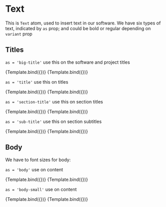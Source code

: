 <!-- Text.stories.mdx -->



<Meta title="MDX/Text" component={Text} />


# Text

This is `Text` atom, used to insert text in our software. 
We have six types of text, indicated by `as` prop;
and could be bold or regular depending on `variant` prop


## Titles

`as = 'big-title'` use this on the software and project titles

<Canvas>
  <Story
    name="big-title_bold"
    args={{
      as: "big-title",
      variant: "bold",
      children: "structuraid"
    }}
  >
    {Template.bind({})}
  </Story>
</Canvas>

<Canvas>
  <Story
    name="big-title_regular"
    args={{
      as: "big-title",
      variant: "regular",
      children: "PIP: Lago alto"
    }}
  >
    {Template.bind({})}
  </Story>
</Canvas>


`as = 'title'` use this on titles

<Canvas>
  <Story
    name="title_bold"
    args={{
      as: "title",
      variant: "bold",
      children: "foundation blueprint"
    }}
  >
    {Template.bind({})}
  </Story>
</Canvas>

<Canvas>
  <Story
    name="title_regular"
    args={{
      as: "title",
      variant: "regular",
      children: "foundation blueprint"
    }}
  >
    {Template.bind({})}
  </Story>
</Canvas>


`as = 'section-title'` use this on section titles

<Canvas>
  <Story
    name="section-title_bold"
    args={{
      as: "section-title",
      variant: "bold",
      children: "RC footing design"
    }}
  >
    {Template.bind({})}
  </Story>
</Canvas>

<Canvas>
  <Story
    name="section-title_regular"
    args={{
      as: "section-title",
      variant: "regular",
      children: "RC footing design"
    }}
  >
    {Template.bind({})}
  </Story>
</Canvas>


`as = 'sub-title'` use this on section subtitles

<Canvas>
  <Story
    name="sub-title_bold"
    args={{
      as: "sub-title",
      variant: "bold",
      children: "one-way shear | two-ways shear | bending reinforcement"
    }}
  >
    {Template.bind({})}
  </Story>
</Canvas>

<Canvas>
  <Story
    name="sub-title_regular"
    args={{
      as: "sub-title",
      variant: "regular",
      children: "one-way shear | two-ways shear | bending reinforcement"
    }}
  >
    {Template.bind({})}
  </Story>
</Canvas>



## Body

We have to font sizes for body:

`as = 'body'` use on content

<Canvas>
  <Story
    name="body_bold"
    args={{
      as: "body",
      variant: "bold",
      children: "Reinforced concrete footings are structural members used to support columns and walls and to transmit and distribute their loads to the soil. The design is based on the assumption that the footing is rigid, so that the variation of the soil pressure under the footing is linear. Uniform soil pressure is achieved when the column load coincides with the centroid of the footing. Although this assumption is acceptable for rigid footings, such an assumption becomes less accurate as the footing becomes relatively more flexible."
    }}
  >
    {Template.bind({})}
  </Story>
</Canvas>

<Canvas>
  <Story
    name="body_regular"
    args={{
      as: "body",
      variant: "regular",
      children: "Reinforced concrete footings are structural members used to support columns and walls and to transmit and distribute their loads to the soil. The design is based on the assumption that the footing is rigid, so that the variation of the soil pressure under the footing is linear. Uniform soil pressure is achieved when the column load coincides with the centroid of the footing. Although this assumption is acceptable for rigid footings, such an assumption becomes less accurate as the footing becomes relatively more flexible."
    }}
  >
    {Template.bind({})}
  </Story>
</Canvas>

`as = 'body-small'` use on content

<Canvas>
  <Story
    name="body-small_bold"
    args={{
      as: "body-small",
      variant: "bold",
      children: "Reinforced concrete footings are structural members used to support columns and walls and to transmit and distribute their loads to the soil. The design is based on the assumption that the footing is rigid, so that the variation of the soil pressure under the footing is linear. Uniform soil pressure is achieved when the column load coincides with the centroid of the footing. Although this assumption is acceptable for rigid footings, such an assumption becomes less accurate as the footing becomes relatively more flexible."
    }}
  >
    {Template.bind({})}
  </Story>
</Canvas>

<Canvas>
  <Story
    name="body-small_regular"
    args={{
      as: "body-small",
      variant: "regular",
      children: "Reinforced concrete footings are structural members used to support columns and walls and to transmit and distribute their loads to the soil. The design is based on the assumption that the footing is rigid, so that the variation of the soil pressure under the footing is linear. Uniform soil pressure is achieved when the column load coincides with the centroid of the footing. Although this assumption is acceptable for rigid footings, such an assumption becomes less accurate as the footing becomes relatively more flexible."
    }}
  >
    {Template.bind({})}
  </Story>
</Canvas>

